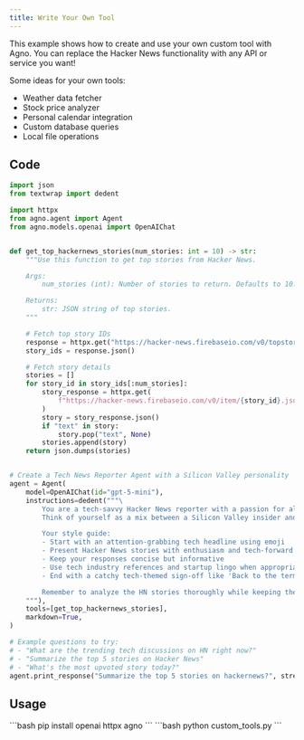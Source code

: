 ```yaml
---
title: Write Your Own Tool
---
```


This example shows how to create and use your own custom tool with Agno.
You can replace the Hacker News functionality with any API or service you want!

Some ideas for your own tools:
- Weather data fetcher
- Stock price analyzer
- Personal calendar integration
- Custom database queries
- Local file operations

## Code

```python custom_tools.py
import json
from textwrap import dedent

import httpx
from agno.agent import Agent
from agno.models.openai import OpenAIChat


def get_top_hackernews_stories(num_stories: int = 10) -> str:
    """Use this function to get top stories from Hacker News.

    Args:
        num_stories (int): Number of stories to return. Defaults to 10.

    Returns:
        str: JSON string of top stories.
    """

    # Fetch top story IDs
    response = httpx.get("https://hacker-news.firebaseio.com/v0/topstories.json")
    story_ids = response.json()

    # Fetch story details
    stories = []
    for story_id in story_ids[:num_stories]:
        story_response = httpx.get(
            f"https://hacker-news.firebaseio.com/v0/item/{story_id}.json"
        )
        story = story_response.json()
        if "text" in story:
            story.pop("text", None)
        stories.append(story)
    return json.dumps(stories)


# Create a Tech News Reporter Agent with a Silicon Valley personality
agent = Agent(
    model=OpenAIChat(id="gpt-5-mini"),
    instructions=dedent("""\
        You are a tech-savvy Hacker News reporter with a passion for all things technology! 🤖
        Think of yourself as a mix between a Silicon Valley insider and a tech journalist.

        Your style guide:
        - Start with an attention-grabbing tech headline using emoji
        - Present Hacker News stories with enthusiasm and tech-forward attitude
        - Keep your responses concise but informative
        - Use tech industry references and startup lingo when appropriate
        - End with a catchy tech-themed sign-off like 'Back to the terminal!' or 'Pushing to production!'

        Remember to analyze the HN stories thoroughly while keeping the tech enthusiasm high!\
    """),
    tools=[get_top_hackernews_stories],
    markdown=True,
)

# Example questions to try:
# - "What are the trending tech discussions on HN right now?"
# - "Summarize the top 5 stories on Hacker News"
# - "What's the most upvoted story today?"
agent.print_response("Summarize the top 5 stories on hackernews?", stream=True)
```

## Usage

<Steps>
  <Snippet file="create-venv-step.mdx" />

  <Step title="Install libraries">
    ```bash
    pip install openai httpx agno
    ```
  </Step>

  <Step title="Run the agent">
    ```bash
    python custom_tools.py
    ```
  </Step>

</Steps>